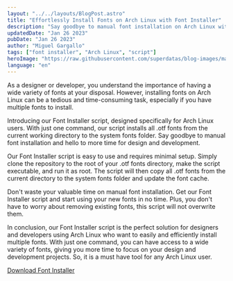```yaml
---
layout: "../../layouts/BlogPost.astro"
title: "Effortlessly Install Fonts on Arch Linux with Font Installer"
description: "Say goodbye to manual font installation on Arch Linux with our easy-to-use Font Installer script. Installs all .otf fonts from current directory with just one command."
updatedDate: "Jan 26 2023"
pubDate: "Jan 26 2023"
author: "Miguel Gargallo"
tags: ["font installer", "Arch Linux", "script"]
heroImage: "https://raw.githubusercontent.com/superdatas/blog-images/main/ai-advancement-science.png"
language: "en"
--- 
```


As a designer or developer, you understand the importance of having a wide variety of fonts at your disposal. However, installing fonts on Arch Linux can be a tedious and time-consuming task, especially if you have multiple fonts to install.

Introducing our Font Installer script, designed specifically for Arch Linux users. With just one command, our script installs all .otf fonts from the current working directory to the system fonts folder. Say goodbye to manual font installation and hello to more time for design and development.

Our Font Installer script is easy to use and requires minimal setup. Simply clone the repository to the root of your .otf fonts directory, make the script executable, and run it as root. The script will then copy all .otf fonts from the current directory to the system fonts folder and update the font cache. 

Don't waste your valuable time on manual font installation. Get our Font Installer script and start using your new fonts in no time. Plus, you don't have to worry about removing existing fonts, this script will not overwrite them.

In conclusion, our Font Installer script is the perfect solution for designers and developers using Arch Linux who want to easily and efficiently install multiple fonts. With just one command, you can have access to a wide variety of fonts, giving you more time to focus on your design and development projects. So, it is a must have tool for any Arch Linux user.

[Download Font Installer](https://github.com/miguelgargallo/install-arch-fonts)